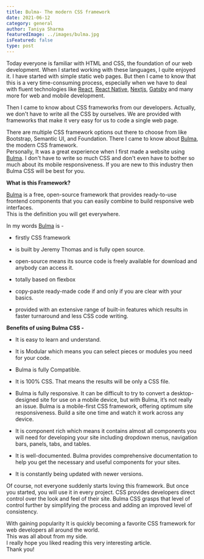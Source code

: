 ```yaml
---
title: Bulma- The modern CSS framework
date: 2021-06-12
category: general
author: Taniya Sharma
featuredImage: ../images/bulma.jpg
isFeatured: false
type: post
---
```



Today everyone is familiar with HTML and CSS, the foundation of our web development. When I started working with these languages, I quite enjoyed it. I have started with simple static web pages. But then I came to know that this is a very time-consuming process, especially when we have to deal with fluent technologies like [React](https://reactjs.org/), [React Native](https://reactnative.dev/), [Nextjs](https://nextjs.org/), [Gatsby](https://www.gatsbyjs.com/) and many more for web and mobile development.

Then I came to know about CSS frameworks from our developers. Actually, we don't have to write all the CSS by ourselves. We are provided with frameworks that make it very easy for us to code a single web page.  

There are multiple CSS framework options out there to choose from like Bootstrap, Semantic UI, and Foundation.
There I came to know about [Bulma](https://bulma.io/), the modern CSS framework.  
Personally, It was a great experience when I first made a website using [Bulma](https://bulma.io/). I don't have to write so much CSS and don't even have to bother so much about its mobile responsiveness.
If you are new to this industry then Bulma CSS will be best for you.

**What is this Framework?**

[Bulma](https://bulma.io/) is a free, open-source framework that provides ready-to-use frontend components that you can easily combine to build responsive web interfaces.  
This is the definition you will get everywhere.
 
 In my words [Bulma](https://bulma.io/) is -

  - firstly CSS framework
 
  - is built by Jeremy Thomas and is fully open source.
 
  - open-source means its source code is freely available for download and anybody can access it.
 
  - totally based on flexbox
 
  - copy-paste ready-made code if and only if you are clear with your basics.
 
  - provided with an extensive range of built-in features which results in faster turnaround and less CSS code writing.
 
**Benefits of using Bulma CSS -**
  - It is easy to learn and understand.
 
  - It is Modular which means you can select pieces or modules you need for your code.
 
  - Bulma is fully Compatible.
 
  - It is 100% CSS. That means the results will be only a CSS file.
 
  - Bulma is fully responsive.
 It can be difficult to try to convert a desktop-designed site for use on a mobile device, but with Bulma, it’s not really an issue. Bulma is a mobile-first CSS framework, offering optimum site responsiveness. Build a site one time and watch it work across any device.
 
  - It is component rich which means it contains almost all components you will need for developing your site including dropdown menus, navigation bars, panels, tabs, and tables.
 
  - It is well-documented. Bulma provides comprehensive documentation to help you get the necessary and useful components for your sites.
 
  - It is constantly being updated with newer versions.
 
Of course, not everyone suddenly starts loving this framework. But once you started, you will use it in every project. CSS provides developers direct control over the look and feel of their site. Bulma CSS grasps that level of control further by simplifying the process and adding an improved level of consistency.
 
With gaining popularity It is quickly becoming a favorite CSS framework for web developers all around the world.  
This was all about from my side.  
I really hope you liked reading this very interesting article.  
Thank you!
